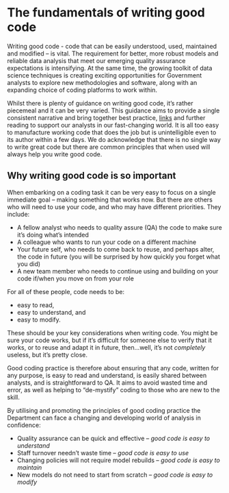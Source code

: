 # The fundamentals of writing good code

Writing good code - code that can be easily understood, used, maintained and modified – is vital. The requirement for better, more robust models and reliable data analysis that meet our emerging quality assurance expectations is intensifying. At the same time, the growing toolkit of data science techniques is creating exciting opportunities for Government analysts to explore new methodologies and software, along with an expanding choice of coding platforms to work within.

Whilst there is plenty of guidance on writing good code, it’s rather piecemeal and it can be very varied. This guidance aims to provide a single consistent narrative and bring together best practice, [links](#links) and further reading to support our analysts in our fast-changing world.  It is all too easy to manufacture working code that does the job but is unintelligible even to its author within a few days. We do acknowledge that there is no single way to write great code but there are common principles that when used will always help you write good code. 

## Why writing good code is so important

When embarking on a coding task it can be very easy to focus on a single immediate goal – making something that works now. But there are others who will need to use your code, and who may have different priorities. They include:

* A fellow analyst who needs to quality assure (QA) the code to make sure it’s doing what’s intended
*	A colleague who wants to run your code on a different machine
*	Your future self, who needs to come back to reuse, and perhaps alter, the code in future (you will be surprised by how quickly you forget what you did)
*	A new team member who needs to continue using and building on your code if/when you move on from your role

For all of these people, code needs to be:

* easy to read,
*	easy to understand, and
*	easy to modify.

These should be your key considerations when writing code. You might be sure your code works, but if it’s difficult for someone else to verify that it works, or to reuse and adapt it in future, then...well, it’s not _completely_ useless, but it’s pretty close.

Good coding practice is therefore about ensuring that any code, written for any purpose, is easy to read and understand, is easily shared between analysts, and is straightforward to QA. It aims to avoid wasted time and error, as well as helping to “de-mystify” coding to those who are new to the skill.

By utilising and promoting the principles of good coding practice the Department can face a changing and developing world of analysis in confidence:

*	Quality assurance can be quick and effective – _good code is easy to understand_
*	Staff turnover needn’t waste time – _good code is easy to use_
*	Changing policies will not require model rebuilds – _good code is easy to maintain_
*	New models do not need to start from scratch – _good code is easy to modify_ 
